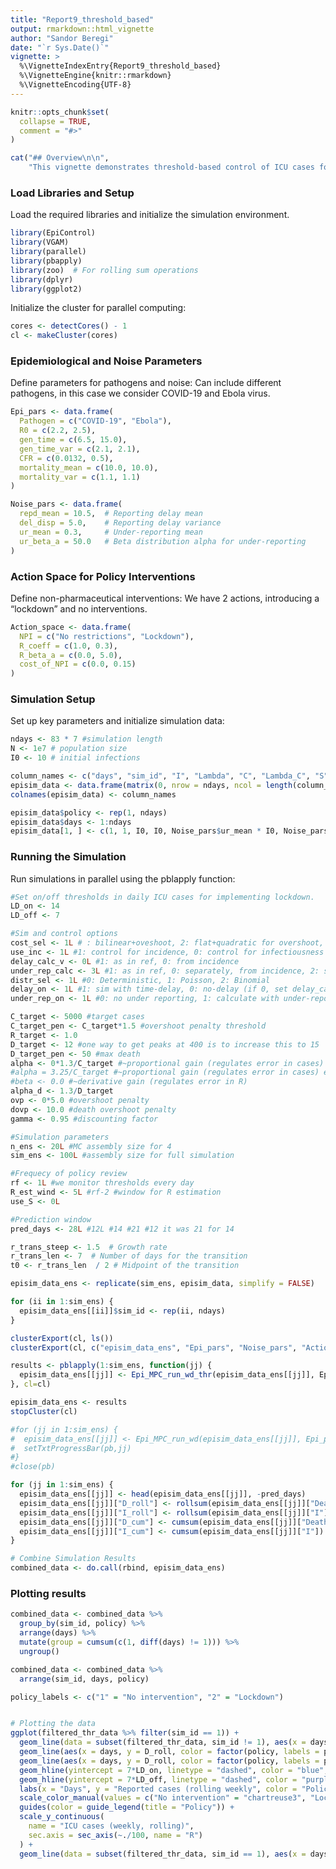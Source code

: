 ```yaml
---
title: "Report9_threshold_based"
output: rmarkdown::html_vignette
author: "Sandor Beregi"
date: "`r Sys.Date()`"
vignette: >
  %\VignetteIndexEntry{Report9_threshold_based}
  %\VignetteEngine{knitr::rmarkdown}
  %\VignetteEncoding{UTF-8}
---
```


```r
knitr::opts_chunk$set(
  collapse = TRUE,
  comment = "#>"
)
```

```r
cat("## Overview\n\n",
    "This vignette demonstrates threshold-based control of ICU cases for COVID-19 \n\n")
```

### Load Libraries and Setup

Load the required libraries and initialize the simulation environment.

```r
library(EpiControl)
library(VGAM)
library(parallel)
library(pbapply)
library(zoo)  # For rolling sum operations
library(dplyr)
library(ggplot2)
```

Initialize the cluster for parallel computing:

```r
cores <- detectCores() - 1
cl <- makeCluster(cores)
```

### Epidemiological and Noise Parameters

Define parameters for pathogens and noise: Can include different pathogens, in this case we consider COVID-19 and Ebola virus.

```r
Epi_pars <- data.frame(
  Pathogen = c("COVID-19", "Ebola"),
  R0 = c(2.2, 2.5),
  gen_time = c(6.5, 15.0),
  gen_time_var = c(2.1, 2.1),
  CFR = c(0.0132, 0.5),
  mortality_mean = c(10.0, 10.0),
  mortality_var = c(1.1, 1.1)
)

Noise_pars <- data.frame(
  repd_mean = 10.5,  # Reporting delay mean
  del_disp = 5.0,    # Reporting delay variance
  ur_mean = 0.3,     # Under-reporting mean
  ur_beta_a = 50.0   # Beta distribution alpha for under-reporting
)
```

### Action Space for Policy Interventions

Define non-pharmaceutical interventions: We have 2 actions, introducing a "lockdown" and no interventions.

```r
Action_space <- data.frame(
  NPI = c("No restrictions", "Lockdown"),
  R_coeff = c(1.0, 0.3),
  R_beta_a = c(0.0, 5.0),
  cost_of_NPI = c(0.0, 0.15)
)
```

### Simulation Setup

Set up key parameters and initialize simulation data:

```r
ndays <- 83 * 7 #simulation length
N <- 1e7 # population size
I0 <- 10 # initial infections

column_names <- c("days", "sim_id", "I", "Lambda", "C", "Lambda_C", "S", "Deaths", "Re", "Rew", "Rest", "R0est", "policy", "R_coeff")
episim_data <- data.frame(matrix(0, nrow = ndays, ncol = length(column_names)))
colnames(episim_data) <- column_names

episim_data$policy <- rep(1, ndays)
episim_data$days <- 1:ndays
episim_data[1, ] <- c(1, 1, I0, I0, Noise_pars$ur_mean * I0, Noise_pars$ur_mean * I0, N - I0, 0, Epi_pars[1, "R0"], Epi_pars[1, "R0"], 1, 1, 1, 1)
```

### Running the Simulation

Run simulations in parallel using the pblapply function:

```r
#Set on/off thresholds in daily ICU cases for implementing lockdown.
LD_on <- 14
LD_off <- 7

#Sim and control options
cost_sel <- 1L # : bilinear+oveshoot, 2: flat+quadratic for overshoot, 3: ReLu + Overshoot
use_inc <- 1L #1: control for incidence, 0: control for infectiousness
delay_calc_v <- 0L #1: as in ref, 0: from incidence
under_rep_calc <- 3L #1: as in ref, 0: separately, from incidence, 2: same, but using a beta distribution for rho
distr_sel <- 1L #0: Deterministic, 1: Poisson, 2: Binomial
delay_on <- 1L #1: sim with time-delay, 0: no-delay (if 0, set delay_calc_v = 0)
under_rep_on <- 1L #0: no under reporting, 1: calculate with under-reporting

C_target <- 5000 #target cases
C_target_pen <- C_target*1.5 #overshoot penalty threshold
R_target <- 1.0
D_target <- 12 #one way to get peaks at 400 is to increase this to 15
D_target_pen <- 50 #max death
alpha <- 0*1.3/C_target #~proportional gain (regulates error in cases) covid
#alpha = 3.25/C_target #~proportional gain (regulates error in cases) ebola
#beta <- 0.0 #~derivative gain (regulates error in R)
alpha_d <- 1.3/D_target
ovp <- 0*5.0 #overshoot penalty
dovp <- 10.0 #death overshoot penalty
gamma <- 0.95 #discounting factor

#Simulation parameters
n_ens <- 20L #MC assembly size for 4
sim_ens <- 100L #assembly size for full simulation

#Frequecy of policy review
rf <- 1L #we monitor thresholds every day
R_est_wind <- 5L #rf-2 #window for R estimation
use_S <- 0L

#Prediction window
pred_days <- 28L #12L #14 #21 #12 it was 21 for 14

r_trans_steep <- 1.5  # Growth rate
r_trans_len <- 7  # Number of days for the transition
t0 <- r_trans_len  / 2 # Midpoint of the transition

episim_data_ens <- replicate(sim_ens, episim_data, simplify = FALSE)

for (ii in 1:sim_ens) {
  episim_data_ens[[ii]]$sim_id <- rep(ii, ndays)
}

clusterExport(cl, ls())
clusterExport(cl, c("episim_data_ens", "Epi_pars", "Noise_pars", "Action_space", "logistic_function", "Epi_MPC_run_wd", "ndays"))

results <- pblapply(1:sim_ens, function(jj) {
  episim_data_ens[[jj]] <- Epi_MPC_run_wd_thr(episim_data_ens[[jj]], Epi_pars, Noise_pars, Action_space, pred_days = pred_days, start_day = 1, n_ens = n_ens, ndays = nrow(episim_data), R_est_wind = R_est_wind, pathogen = 1, susceptibles = 0, delay = 0, ur = 0, r_dir = 2, N = N)
}, cl=cl)

episim_data_ens <- results
stopCluster(cl)

#for (jj in 1:sim_ens) {
#  episim_data_ens[[jj]] <- Epi_MPC_run_wd(episim_data_ens[[jj]], Epi_pars, Noise_pars, Action_space, pred_days = pred_days, n_ens = n_ens, ndays = nrow(episim_data), R_est_wind = R_est_wind, pathogen = 1, susceptibles = 0, delay = 0, ur = 0, r_dir = 2, N = N)
#  setTxtProgressBar(pb,jj)
#}
#close(pb)

for (jj in 1:sim_ens) {
  episim_data_ens[[jj]] <- head(episim_data_ens[[jj]], -pred_days)
  episim_data_ens[[jj]]["D_roll"] <- rollsum(episim_data_ens[[jj]]["Deaths"], 7, fill = NA)
  episim_data_ens[[jj]]["I_roll"] <- rollsum(episim_data_ens[[jj]]["I"], 7, fill = NA)
  episim_data_ens[[jj]]["D_cum"] <- cumsum(episim_data_ens[[jj]]["Deaths"])
  episim_data_ens[[jj]]["I_cum"] <- cumsum(episim_data_ens[[jj]]["I"])
}

# Combine Simulation Results
combined_data <- do.call(rbind, episim_data_ens)
```

### Plotting results

```r

combined_data <- combined_data %>%
  group_by(sim_id, policy) %>%
  arrange(days) %>%
  mutate(group = cumsum(c(1, diff(days) != 1))) %>%
  ungroup()

combined_data <- combined_data %>%
  arrange(sim_id, days, policy)

policy_labels <- c("1" = "No intervention", "2" = "Lockdown")


# Plotting the data
ggplot(filtered_thr_data %>% filter(sim_id == 1)) +
  geom_line(data = subset(filtered_thr_data, sim_id != 1), aes(x = days, y = D_roll, color = as.factor(sim_id)), alpha = 0.1) +
  geom_line(aes(x = days, y = D_roll, color = factor(policy, labels = policy_labels), group = 1), alpha = 1.0) +
  geom_line(aes(x = days, y = D_roll, color = factor(policy, labels = policy_labels), group = 1), alpha = 1.0, size=0.25) +
  geom_hline(yintercept = 7*LD_on, linetype = "dashed", color = "blue", size=0.25) +
  geom_hline(yintercept = 7*LD_off, linetype = "dashed", color = "purple", size=0.25) +
  labs(x = "Days", y = "Reported cases (rolling weekly", color = "Policy") +
  scale_color_manual(values = c("No intervention" = "chartreuse3", "Lockdown" = "red")) +
  guides(color = guide_legend(title = "Policy")) +
  scale_y_continuous(
    name = "ICU cases (weekly, rolling)",
    sec.axis = sec_axis(~./100, name = "R")
  ) +
  geom_line(data = subset(filtered_thr_data, sim_id == 1), aes(x = days, y = 100*Re), color = "darkred", size=0.25, alpha = 1.0)
```
